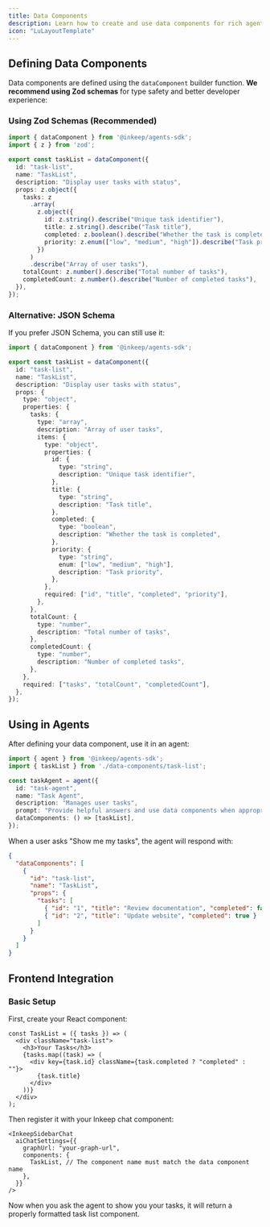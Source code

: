 ```yaml
---
title: Data Components
description: Learn how to create and use data components for rich agent responses
icon: "LuLayoutTemplate"
---
```


<Snippet file="multi-agent-framework/what-are-data-components.mdx" />

## Defining Data Components

Data components are defined using the `dataComponent` builder function. **We recommend using Zod schemas** for type safety and better developer experience:

### Using Zod Schemas (Recommended)

```typescript
import { dataComponent } from '@inkeep/agents-sdk';
import { z } from 'zod';

export const taskList = dataComponent({
  id: "task-list",
  name: "TaskList", 
  description: "Display user tasks with status",
  props: z.object({
    tasks: z
      .array(
        z.object({
          id: z.string().describe("Unique task identifier"),
          title: z.string().describe("Task title"),
          completed: z.boolean().describe("Whether the task is completed"),
          priority: z.enum(["low", "medium", "high"]).describe("Task priority"),
        })
      )
      .describe("Array of user tasks"),
    totalCount: z.number().describe("Total number of tasks"),
    completedCount: z.number().describe("Number of completed tasks"),
  }),
});
```

### Alternative: JSON Schema

If you prefer JSON Schema, you can still use it:

```typescript
import { dataComponent } from '@inkeep/agents-sdk';

export const taskList = dataComponent({
  id: "task-list",
  name: "TaskList",
  description: "Display user tasks with status", 
  props: {
    type: "object",
    properties: {
      tasks: {
        type: "array",
        description: "Array of user tasks",
        items: {
          type: "object",
          properties: {
            id: {
              type: "string",
              description: "Unique task identifier",
            },
            title: {
              type: "string", 
              description: "Task title",
            },
            completed: {
              type: "boolean",
              description: "Whether the task is completed",
            },
            priority: {
              type: "string",
              enum: ["low", "medium", "high"],
              description: "Task priority",
            },
          },
          required: ["id", "title", "completed", "priority"],
        },
      },
      totalCount: {
        type: "number",
        description: "Total number of tasks",
      },
      completedCount: {
        type: "number", 
        description: "Number of completed tasks",
      },
    },
    required: ["tasks", "totalCount", "completedCount"],
  },
});
```

## Using in Agents

After defining your data component, use it in an agent:

```typescript
import { agent } from '@inkeep/agents-sdk';
import { taskList } from './data-components/task-list';

const taskAgent = agent({
  id: "task-agent",
  name: "Task Agent", 
  description: "Manages user tasks",
  prompt: "Provide helpful answers and use data components when appropriate.",
  dataComponents: () => [taskList],
});
```

When a user asks "Show me my tasks", the agent will respond with:

```json
{
  "dataComponents": [
    {
      "id": "task-list",
      "name": "TaskList",
      "props": {
        "tasks": [
          { "id": "1", "title": "Review documentation", "completed": false },
          { "id": "2", "title": "Update website", "completed": true }
        ]
      }
    }
  ]
}
```

## Frontend Integration

### Basic Setup

First, create your React component:

```tsx
const TaskList = ({ tasks }) => (
  <div className="task-list">
    <h3>Your Tasks</h3>
    {tasks.map((task) => (
      <div key={task.id} className={task.completed ? "completed" : ""}>
        {task.title}
      </div>
    ))}
  </div>
);
```

Then register it with your Inkeep chat component:

```tsx
<InkeepSidebarChat
  aiChatSettings={{
    graphUrl: "your-graph-url",
    components: {
      TaskList, // The component name must match the data component name
    },
  }}
/>
```

Now when you ask the agent to show you your tasks, it will return a properly formatted task list component.
